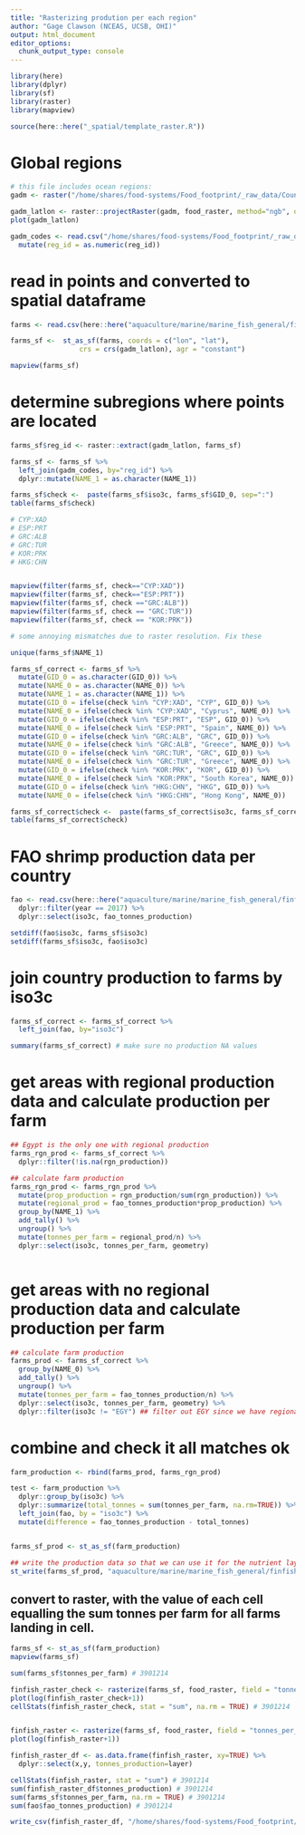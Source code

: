 ```yaml
---
title: "Rasterizing prodution per each region"
author: "Gage Clawson (NCEAS, UCSB, OHI)"
output: html_document
editor_options: 
  chunk_output_type: console
---
```




```r

library(here)
library(dplyr)
library(sf)
library(raster)
library(mapview)

source(here::here("_spatial/template_raster.R"))


```


# Global regions

```r

# this file includes ocean regions:
gadm <- raster("/home/shares/food-systems/Food_footprint/_raw_data/Country_regions/gadm36mol_pyfill_10km.tif")

gadm_latlon <- raster::projectRaster(gadm, food_raster, method="ngb", over=TRUE)
plot(gadm_latlon)

gadm_codes <- read.csv("/home/shares/food-systems/Food_footprint/_raw_data/Country_regions/gadm_reg_codes.csv") %>% 
  mutate(reg_id = as.numeric(reg_id))

```

# read in points and converted to spatial dataframe
```r

farms <- read.csv(here::here("aquaculture/marine/marine_fish_general/finfish_farms/data/global_finfish_farm_lat_lon.csv"))

farms_sf <-  st_as_sf(farms, coords = c("lon", "lat"), 
                 crs = crs(gadm_latlon), agr = "constant")

mapview(farms_sf)
```


# determine subregions where points are located

```r

farms_sf$reg_id <- raster::extract(gadm_latlon, farms_sf) 

farms_sf <- farms_sf %>%
  left_join(gadm_codes, by="reg_id") %>%
  dplyr::mutate(NAME_1 = as.character(NAME_1))

farms_sf$check <-  paste(farms_sf$iso3c, farms_sf$GID_0, sep=":")
table(farms_sf$check)

# CYP:XAD
# ESP:PRT
# GRC:ALB
# GRC:TUR
# KOR:PRK
# HKG:CHN


mapview(filter(farms_sf, check=="CYP:XAD"))
mapview(filter(farms_sf, check=="ESP:PRT"))
mapview(filter(farms_sf, check =="GRC:ALB"))
mapview(filter(farms_sf, check == "GRC:TUR"))
mapview(filter(farms_sf, check == "KOR:PRK"))

# some annoying mismatches due to raster resolution. Fix these

unique(farms_sf$NAME_1)

farms_sf_correct <- farms_sf %>%
  mutate(GID_0 = as.character(GID_0)) %>%
  mutate(NAME_0 = as.character(NAME_0)) %>%
  mutate(NAME_1 = as.character(NAME_1)) %>%
  mutate(GID_0 = ifelse(check %in% "CYP:XAD", "CYP", GID_0)) %>%
  mutate(NAME_0 = ifelse(check %in% "CYP:XAD", "Cyprus", NAME_0)) %>%
  mutate(GID_0 = ifelse(check %in% "ESP:PRT", "ESP", GID_0)) %>%
  mutate(NAME_0 = ifelse(check %in% "ESP:PRT", "Spain", NAME_0)) %>%
  mutate(GID_0 = ifelse(check %in% "GRC:ALB", "GRC", GID_0)) %>%
  mutate(NAME_0 = ifelse(check %in% "GRC:ALB", "Greece", NAME_0)) %>%
  mutate(GID_0 = ifelse(check %in% "GRC:TUR", "GRC", GID_0)) %>%
  mutate(NAME_0 = ifelse(check %in% "GRC:TUR", "Greece", NAME_0)) %>%
  mutate(GID_0 = ifelse(check %in% "KOR:PRK", "KOR", GID_0)) %>%
  mutate(NAME_0 = ifelse(check %in% "KOR:PRK", "South Korea", NAME_0)) %>%
  mutate(GID_0 = ifelse(check %in% "HKG:CHN", "HKG", GID_0)) %>%
  mutate(NAME_0 = ifelse(check %in% "HKG:CHN", "Hong Kong", NAME_0))

farms_sf_correct$check <-  paste(farms_sf_correct$iso3c, farms_sf_correct$GID_0, sep=":")
table(farms_sf_correct$check)

```


# FAO shrimp production data per country
```r

fao <- read.csv(here::here("aquaculture/marine/marine_fish_general/finfish_farms/data/fao_mariculture_finfish.csv")) %>%
  dplyr::filter(year == 2017) %>%
  dplyr::select(iso3c, fao_tonnes_production)

setdiff(fao$iso3c, farms_sf$iso3c)
setdiff(farms_sf$iso3c, fao$iso3c)

```


# join country production to farms by iso3c

```r

farms_sf_correct <- farms_sf_correct %>%
  left_join(fao, by="iso3c")

summary(farms_sf_correct) # make sure no production NA values

```

# get areas with regional production data and calculate production per farm
```r


## Egypt is the only one with regional production
farms_rgn_prod <- farms_sf_correct %>%
  dplyr::filter(!is.na(rgn_production))

## calculate farm production
farms_rgn_prod <- farms_rgn_prod %>%
  mutate(prop_production = rgn_production/sum(rgn_production)) %>%
  mutate(regional_prod = fao_tonnes_production*prop_production) %>%
  group_by(NAME_1) %>%
  add_tally() %>%
  ungroup() %>%
  mutate(tonnes_per_farm = regional_prod/n) %>%
  dplyr::select(iso3c, tonnes_per_farm, geometry)



```


# get areas with no regional production data and calculate production per farm

```r

## calculate farm production
farms_prod <- farms_sf_correct %>%
  group_by(NAME_0) %>%
  add_tally() %>%
  ungroup() %>%
  mutate(tonnes_per_farm = fao_tonnes_production/n) %>%
  dplyr::select(iso3c, tonnes_per_farm, geometry) %>%
  dplyr::filter(iso3c != "EGY") ## filter out EGY since we have regional production estimates

```

# combine and check it all matches ok

```r

farm_production <- rbind(farms_prod, farms_rgn_prod)

test <- farm_production %>%
  dplyr::group_by(iso3c) %>%
  dplyr::summarize(total_tonnes = sum(tonnes_per_farm, na.rm=TRUE)) %>%
  left_join(fao, by = "iso3c") %>%
  mutate(difference = fao_tonnes_production - total_tonnes)


farms_sf_prod <- st_as_sf(farm_production)

## write the production data so that we can use it for the nutrient layer. 
st_write(farms_sf_prod, "aquaculture/marine/marine_fish_general/finfish_nutrient/prod_data_by_cell_iso3c.shp")
```

## convert to raster, with the value of each cell equalling the sum tonnes per farm for all farms landing in cell.

```r

farms_sf <- st_as_sf(farm_production)
mapview(farms_sf)

sum(farms_sf$tonnes_per_farm) # 3901214

finfish_raster_check <- rasterize(farms_sf, food_raster, field = "tonnes_per_farm", fun=sum)
plot(log(finfish_raster_check+1))
cellStats(finfish_raster_check, stat = "sum", na.rm = TRUE) # 3901214


finfish_raster <- rasterize(farms_sf, food_raster, field = "tonnes_per_farm", fun=sum, background=0)
plot(log(finfish_raster+1))

finfish_raster_df <- as.data.frame(finfish_raster, xy=TRUE) %>%
  dplyr::select(x,y, tonnes_production=layer)

cellStats(finfish_raster, stat = "sum") # 3901214
sum(finfish_raster_df$tonnes_production) # 3901214
sum(farms_sf$tonnes_per_farm, na.rm = TRUE) # 3901214
sum(fao$fao_tonnes_production) # 3901214

write_csv(finfish_raster_df, "/home/shares/food-systems/Food_footprint/all_food_systems/dataprep/aquaculture/marine/marine_fish_general/marine_fish_general_farm.csv")

```
